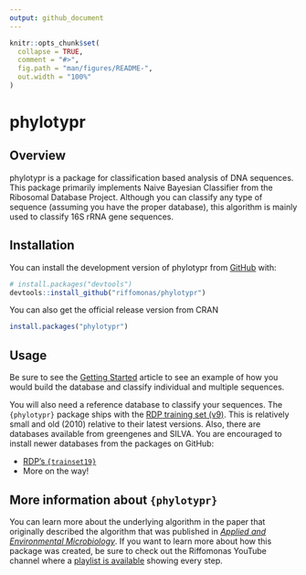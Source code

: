```yaml
---
output: github_document
---
```


<!-- README.md is generated from README.Rmd. Please edit that file -->

```r
knitr::opts_chunk$set(
  collapse = TRUE,
  comment = "#>",
  fig.path = "man/figures/README-",
  out.width = "100%"
)
```

# phylotypr

<!-- badges: start -->
<!-- badges: end -->

## Overview

phylotypr is a package for classification based analysis of DNA sequences. This package 
primarily implements Naive Bayesian Classifier from the Ribosomal Database
Project. Although you can classify any type of sequence (assuming you have the proper database), this algorithm is mainly used to classify 16S rRNA gene sequences.


## Installation

You can install the development version of phylotypr from [GitHub](https://github.com/) with:

``` r
# install.packages("devtools")
devtools::install_github("riffomonas/phylotypr")
```

You can also get the official release version from CRAN

``` r
install.packages("phylotypr")
```


## Usage

Be sure to see the [Getting Started](articles/phylotypr.html) article to see an example of how you would build the database and classify individual and multiple sequences.

You will also need a reference database to classify your sequences. The `{phylotypr}` package ships with the [RDP training set (v9)](reference/trainset9_rdp.html). This is relatively small and old (2010) relative to their latest versions. Also, there are databases available from greengenes and SILVA. You are encouraged to install newer databases from the packages on GitHub:

* [RDP's `{trainset19}`](https://github.com/mothur/trainset19)
* More on the way!



## More information about `{phylotypr}`

You can learn more about the underlying algorithm in the paper that originally described the algorithm that was published in [*Applied and Environmental Microbiology*](https://journals.asm.org/doi/10.1128/aem.00062-07). If you want to learn more about how this package was created, be sure to check out the Riffomonas YouTube channel where a [playlist is available](https://www.youtube.com/watch?v=XjolVT16YNw&list=PLmNrK_nkqBpIZlWa3yGEc2-wX7An2kpCL) showing every step.
